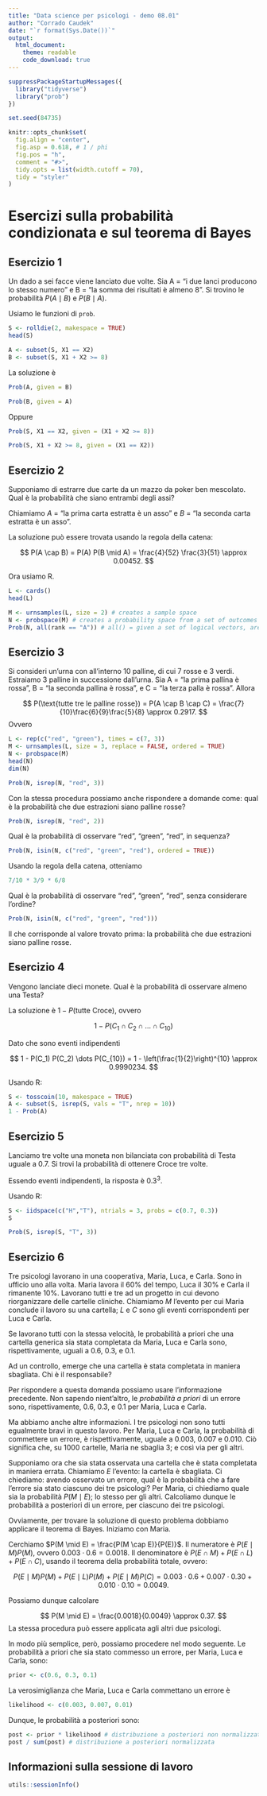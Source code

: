 ```yaml
---
title: "Data science per psicologi - demo 08.01"
author: "Corrado Caudek"
date: "`r format(Sys.Date())`"
output:
  html_document:
    theme: readable
    code_download: true
---
```


```r
suppressPackageStartupMessages({
  library("tidyverse")
  library("prob")
})

set.seed(84735)

knitr::opts_chunk$set(
  fig.align = "center",
  fig.asp = 0.618, # 1 / phi
  fig.pos = "h",
  comment = "#>",
  tidy.opts = list(width.cutoff = 70),
  tidy = "styler"
)
```

# Esercizi sulla probabilità condizionata e sul teorema di Bayes

## Esercizio 1

Un dado a sei facce viene lanciato due volte. Sia A = "i due lanci producono lo stesso numero" e B = "la somma dei risultati è almeno 8". Si trovino le probabilità $P(A \mid B)$ e $P(B \mid A)$.

Usiamo le funzioni di `prob`.

```r
S <- rolldie(2, makespace = TRUE) 
head(S)
```

```r
A <- subset(S, X1 == X2)
B <- subset(S, X1 + X2 >= 8)
```

La soluzione è

```r
Prob(A, given = B)
```

```r
Prob(B, given = A)
```

Oppure

```r
Prob(S, X1 == X2, given = (X1 + X2 >= 8))
```

```r
Prob(S, X1 + X2 >= 8, given = (X1 == X2))
```

## Esercizio 2

Supponiamo di estrarre due carte da un mazzo da poker ben mescolato. Qual è la probabilità che siano entrambi degli assi?

Chiamiamo $A$ = "la prima carta estratta è un asso" e $B$ = "la seconda carta estratta è un asso".

La soluzione può essere trovata usando la regola della catena:

$$
P(A \cap B) = P(A) P(B \mid A) = \frac{4}{52} \frac{3}{51} \approx 0.00452.
$$

Ora usiamo $\textsf{R}$.

```r
L <- cards()
head(L)
```
```r
M <- urnsamples(L, size = 2) # creates a sample space
N <- probspace(M) # creates a probability space from a set of outcomes
Prob(N, all(rank == "A")) # all() = given a set of logical vectors, are all of the values true?
```

## Esercizio 3

Si consideri un'urna con all'interno 10 palline, di cui 7 rosse e 3 verdi. Estraiamo 3 palline in successione dall'urna. Sia A = "la prima pallina è rossa", B = "la seconda pallina è rossa", e C = "la terza palla è rossa". Allora

$$
P(\text{tutte tre le palline rosse}) = P(A \cap B \cap C) = \frac{7}{10}\frac{6}{9}\frac{5}{8} \approx 0.2917.
$$
Ovvero

```r
L <- rep(c("red", "green"), times = c(7, 3))
M <- urnsamples(L, size = 3, replace = FALSE, ordered = TRUE) 
N <- probspace(M)
head(N)
dim(N)
```

```r
Prob(N, isrep(N, "red", 3))
```

Con la stessa procedura possiamo anche rispondere a domande come: qual è la probabilità che due estrazioni siano palline rosse?

```r
Prob(N, isrep(N, "red", 2))
```

Qual è la probabilità di osservare "red", "green", "red", in sequenza?

```r
Prob(N, isin(N, c("red", "green", "red"), ordered = TRUE))
```

Usando la regola della catena, otteniamo

```r
7/10 * 3/9 * 6/8
```

Qual è la probabilità di osservare "red", "green", "red", senza considerare l'ordine?

```r
Prob(N, isin(N, c("red", "green", "red")))
```

Il che corrisponde al valore trovato prima: la probabilità che due estrazioni siano palline rosse.

## Esercizio 4

Vengono lanciate dieci monete. Qual è la probabilità di osservare almeno una Testa?

La soluzione è $1 - P(\text{tutte Croce})$, ovvero

$$
1 - P(C_1 \cap C_2 \cap \dots \cap C_{10})
$$

Dato che sono eventi indipendenti

$$
1 - P(C_1) P(C_2) \dots P(C_{10}) = 1 - \left(\frac{1}{2}\right)^{10} \approx 0.9990234.
$$

Usando $\textsf{R}$:

```r
S <- tosscoin(10, makespace = TRUE)
A <- subset(S, isrep(S, vals = "T", nrep = 10)) 
1 - Prob(A)
```

## Esercizio 5

Lanciamo tre volte una moneta non bilanciata con probabilità di Testa uguale a 0.7. Si trovi la probabilità di ottenere Croce tre volte.

Essendo eventi indipendenti, la risposta è $0.3^3$.

Usando $\textsf{R}$:

```r
S <- iidspace(c("H","T"), ntrials = 3, probs = c(0.7, 0.3))
S
```

```r
Prob(S, isrep(S, "T", 3))
```

## Esercizio 6

Tre psicologi lavorano in una cooperativa, Maria, Luca, e Carla. Sono in ufficio uno alla volta. Maria lavora il 60% del tempo, Luca il 30% e Carla il rimanente 10%. Lavorano tutti e tre ad un progetto in cui devono riorganizzare delle cartelle cliniche. Chiamiamo $M$ l'evento per cui Maria conclude il lavoro su una cartella; $L$ e $C$ sono gli eventi corrispondenti per Luca e Carla. 

Se lavorano tutti con la stessa velocità, le probabilità a priori che una cartella generica sia stata completata da Maria, Luca e Carla sono, rispettivamente, uguali a 0.6, 0.3, e 0.1. 

Ad un controllo, emerge che una cartella è stata completata in maniera sbagliata. Chi è il responsabile?

Per rispondere a questa domanda possiamo usare l'informazione precedente. Non sapendo nient'altro, le _probabilità a priori_ di un errore sono, rispettivamente, 0.6, 0.3, e 0.1 per Maria, Luca e Carla. 

Ma abbiamo anche altre informazioni. I tre psicologi non sono tutti egualmente bravi in questo lavoro. Per Maria, Luca e Carla, la probabilità di commettere un errore, è rispettivamente, uguale a 0.003, 0.007 e 0.010. Ciò significa che, su 1000 cartelle, Maria ne sbaglia 3; e così via per gli altri.

Supponiamo ora che sia stata osservata una cartella che è stata completata in maniera errata.  Chiamiamo $E$ l'evento: la cartella è sbagliata.  Ci chiediamo: avendo osservato un errore, qual è la probabilità che a fare l'errore sia stato ciascuno dei tre psicologi?  Per Maria, ci chiediamo quale sia la probabilità $P(M \mid E)$; lo stesso per gli altri. Calcoliamo dunque le probabilità a posteriori di un errore, per ciascuno dei tre psicologi.

Ovviamente, per trovare la soluzione di questo problema dobbiamo applicare il teorema di Bayes. Iniziamo con Maria.

Cerchiamo $P(M \mid E) = \frac{P(M \cap E)}{P(E)}$. Il numeratore è $P(E \mid M) P(M)$, ovvero $0.003 \cdot 0.6 = 0.0018.$ Il denominatore è $P(E \cap M) + P(E \cap L) + P(E \cap C)$, usando il teorema della probabilità totale, ovvero:

$$
P(E \mid M) P(M) +  P(E \mid L) P(M) + P(E \mid M) P(C) = 0.003 \cdot 0.6 + 0.007 \cdot 0.30 + 0.010 \cdot 0.10 = 0.0049.
$$

Possiamo dunque calcolare

$$
P(M \mid E) = \frac{0.0018}{0.0049} \approx 0.37.
$$
La stessa procedura può essere applicata agli altri due psicologi.

In modo più semplice, però, possiamo procedere nel modo seguente. Le probabilità a priori che sia stato commesso un errore, per Maria, Luca e Carla, sono:

```r
prior <- c(0.6, 0.3, 0.1)
```

La verosimiglianza che Maria, Luca e Carla commettano un errore è

```r
likelihood <- c(0.003, 0.007, 0.01)
```

Dunque, le probabilità a posteriori sono:

```r
post <- prior * likelihood # distribuzione a posteriori non normalizzata
post / sum(post) # distribuzione a posteriori normalizzata
```



## Informazioni sulla sessione di lavoro

```r
utils::sessionInfo()
```


